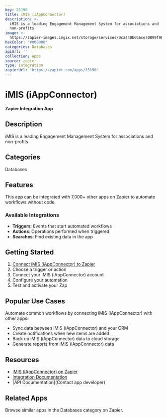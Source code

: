 ```yaml
---
key: 25190
title: iMIS (iAppConnector)
description: >-
  iMIS is a leading Engagement Management System for associations and
  non-profits
image: >-
  https://zapier-images.imgix.net/storage/services/0ca440b066ce70899f984bb3cafac01b.png?auto=format%2Ccompress&ixlib=python-3.0.0&q=50
hexColor: '#000000'
categories: Databases
apiUrl: ''
collection: Apps
source: zapier
type: Integration
zapierUrl: 'https://zapier.com/apps/25190'
---
```

# iMIS (iAppConnector)

**Zapier Integration App**

## Description

iMIS is a leading Engagement Management System for associations and non-profits

## Categories

Databases

## Features

This app can be integrated with 7,000+ other apps on Zapier to automate workflows without code.

### Available Integrations

- **Triggers**: Events that start automated workflows
- **Actions**: Operations performed when triggered
- **Searches**: Find existing data in the app

## Getting Started

1. [Connect iMIS (iAppConnector) to Zapier](https://zapier.com/apps/25190)
2. Choose a trigger or action
3. Connect your iMIS (iAppConnector) account
4. Configure your automation
5. Test and activate your Zap

## Popular Use Cases

Automate common workflows by connecting iMIS (iAppConnector) with other apps:

- Sync data between iMIS (iAppConnector) and your CRM
- Create notifications when new items are added
- Back up iMIS (iAppConnector) data to cloud storage
- Generate reports from iMIS (iAppConnector) data

## Resources

- [iMIS (iAppConnector) on Zapier](https://zapier.com/apps/25190)
- [Integration Documentation](https://zapier.com/apps/25190/integrations)
- [API Documentation](Contact app developer)

## Related Apps

Browse similar apps in the Databases category on Zapier.
